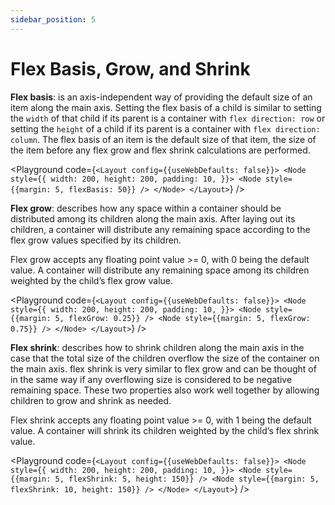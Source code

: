 ```yaml
---
sidebar_position: 5
---
```



# Flex Basis, Grow, and Shrink

**Flex basis**: is an axis-independent way of providing the default size of an item
along the main axis. Setting the flex basis of a child is similar to setting the `width` of that
child if its parent is a container with `flex direction: row` or setting the `height` of a child
if its parent is a container with `flex direction: column`. The flex basis of an item is the
default size of that item, the size of the item before any flex grow and flex shrink
calculations are performed.

<Playground code={`<Layout config={{useWebDefaults: false}}>
  <Node
    style={{
      width: 200,
      height: 200,
      padding: 10,
    }}>
    <Node style={{margin: 5, flexBasis: 50}} />
  </Node>
</Layout>`} />

**Flex grow**: describes how any space within a container should be distributed
among its children along the main axis. After laying out its children, a container will
distribute any remaining space according to the flex grow values specified by its children.

Flex grow accepts any floating point value >= 0, with 0 being the default value.
A container will distribute any remaining space among its children weighted by the child’s flex grow value.

<Playground code={`<Layout config={{useWebDefaults: false}}>
  <Node
    style={{
      width: 200,
      height: 200,
      padding: 10,
    }}>
    <Node style={{margin: 5, flexGrow: 0.25}} />
    <Node style={{margin: 5, flexGrow: 0.75}} />
  </Node>
</Layout>`} />

**Flex shrink**: describes how to shrink children along the main axis in the
case that the total size of the children overflow the size of the container on the main axis.
flex shrink is very similar to flex grow and can be thought of in the same way if
any overflowing size is considered to be negative remaining space.
These two properties also work well together by allowing children to grow and shrink as needed.

Flex shrink accepts any floating point value >= 0, with 1 being the default value.
A container will shrink its children weighted by the child’s flex shrink value.

<Playground code={`<Layout config={{useWebDefaults: false}}>
  <Node
    style={{
      width: 200,
      height: 200,
      padding: 10,
    }}>
    <Node style={{margin: 5, flexShrink: 5, height: 150}} />
    <Node style={{margin: 5, flexShrink: 10, height: 150}} />
  </Node>
</Layout>`} />
